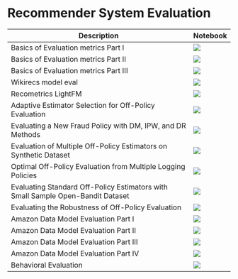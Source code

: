 # Recommender System Evaluation

| Description | Notebook | 
| ----------- | -------- |
| Basics of Evaluation metrics Part I | <a href="https://nbviewer.org/github/recohut/notebook/blob/master/_notebooks/2021-07-06-evaluation-metrics-basics.ipynb" alt=""> <img src="https://colab.research.google.com/assets/colab-badge.svg" /></a>|
| Basics of Evaluation metrics Part II | <a href="https://nbviewer.org/github/recohut/notebook/blob/master/_notebooks/2021-07-07-recsys-evaluation-metrics-part-2.ipynb" alt=""> <img src="https://colab.research.google.com/assets/colab-badge.svg" /></a>|
| Basics of Evaluation metrics Part III | <a href="https://nbviewer.org/github/recohut/notebook/blob/master/_notebooks/2021-07-08-recsys-evaluation-metrics-part-3.ipynb" alt=""> <img src="https://colab.research.google.com/assets/colab-badge.svg" /></a>|
| Wikirecs model eval | <a href="https://nbviewer.org/github/recohut/notebook/blob/master/_notebooks/2021-07-09-wikirecs-02-model-training-evaluation.ipynb" alt=""> <img src="https://colab.research.google.com/assets/colab-badge.svg" /></a>|
| Recometrics LightFM | <a href="https://nbviewer.org/github/recohut/notebook/blob/master/_notebooks/2021-07-13-evaluation-recometrics-lightfm.ipynb" alt=""> <img src="https://colab.research.google.com/assets/colab-badge.svg" /></a>|
| Adaptive Estimator Selection for Off-Policy Evaluation | <a href="" alt="https://nbviewer.org/github/recohut/notebook/blob/master/_notebooks/T471827%20%7C%20Adaptive%20Estimator%20Selection%20for%20Off-Policy%20Evaluation.ipynb"> <img src="https://colab.research.google.com/assets/colab-badge.svg" /></a>|
| Evaluating a New Fraud Policy with DM, IPW, and DR Methods | <a href="https://nbviewer.org/github/recohut/notebook/blob/master/_notebooks/T601959%20%7C%20Evaluating%20a%20New%20Fraud%20Policy%20with%20DM%2C%20IPW%2C%20and%20DR%20Methods.ipynb" alt=""> <img src="https://colab.research.google.com/assets/colab-badge.svg" /></a>|
| Evaluation of Multiple Off-Policy Estimators on Synthetic Dataset | <a href="https://nbviewer.org/github/recohut/notebook/blob/master/_notebooks/T705904%20%7C%20Evaluation%20of%20Multiple%20Off-Policy%20Estimators%20on%20Synthetic%20Dataset.ipynb" alt=""> <img src="https://colab.research.google.com/assets/colab-badge.svg" /></a>|
| Optimal Off-Policy Evaluation from Multiple Logging Policies | <a href="https://nbviewer.org/github/recohut/notebook/blob/master/_notebooks/T792262%20%7C%20Optimal%20Off-Policy%20Evaluation%20from%20Multiple%20Logging%20Policies.ipynb" alt=""> <img src="https://colab.research.google.com/assets/colab-badge.svg" /></a>|
| Evaluating Standard Off-Policy Estimators with Small Sample Open-Bandit Dataset | <a href="https://nbviewer.org/github/recohut/notebook/blob/master/_notebooks/T874693%20%7C%20Evaluating%20Standard%20Off-Policy%20Estimators%20with%20Small%20Sample%20Open-Bandit%20Dataset.ipynb" alt=""> <img src="https://colab.research.google.com/assets/colab-badge.svg" /></a>|
| Evaluating the Robustness of Off-Policy Evaluation | <a href="https://nbviewer.org/github/recohut/notebook/blob/master/_notebooks/T902666%20%7C%20Evaluating%20the%20Robustness%20of%20Off-Policy%20Evaluation.ipynb" alt=""> <img src="https://colab.research.google.com/assets/colab-badge.svg" /></a>|
| Amazon Data Model Evaluation Part I | <a href="https://nbviewer.org/github/recohut/notebook/blob/master/_notebooks/reco-tut-asr-01-evaluation-version-1.ipynb" alt=""> <img src="https://colab.research.google.com/assets/colab-badge.svg" /></a>|
| Amazon Data Model Evaluation Part II | <a href="https://nbviewer.org/github/recohut/notebook/blob/master/_notebooks/reco-tut-asr-01-evaluation-version-2.ipynb" alt=""> <img src="https://colab.research.google.com/assets/colab-badge.svg" /></a>|
| Amazon Data Model Evaluation Part III | <a href="https://nbviewer.org/github/recohut/notebook/blob/master/_notebooks/reco-tut-asr-99-02-recommendation-metrics-rating-evaluation.ipynb" alt=""> <img src="https://colab.research.google.com/assets/colab-badge.svg" /></a>|
| Amazon Data Model Evaluation Part IV | <a href="https://nbviewer.org/github/recohut/notebook/blob/master/_notebooks/reco-tut-asr-99-07-offline-evaluation.ipynb" alt=""> <img src="https://colab.research.google.com/assets/colab-badge.svg" /></a>|
| Behavioral Evaluation | <a href="https://nbviewer.org/github/recohut/notebook/blob/master/_notebooks/tutorial%20on%20behavioral%20evaluation%20of%20recommender%20systems.ipynb" alt=""> <img src="https://colab.research.google.com/assets/colab-badge.svg" /></a>|
